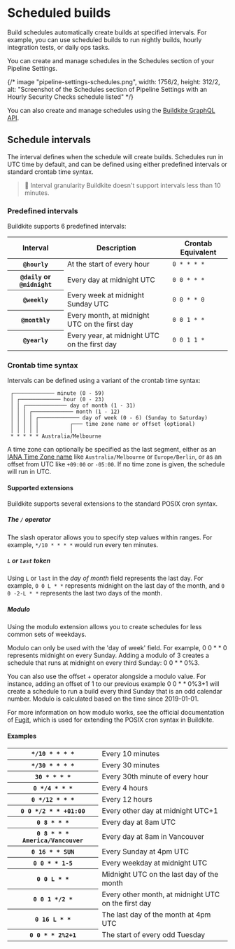 # Scheduled builds

Build schedules automatically create builds at specified intervals. For example, you can use scheduled builds to run nightly builds, hourly integration tests, or daily ops tasks.

You can create and manage schedules in the Schedules section of your Pipeline Settings.

{/* image "pipeline-settings-schedules.png", width: 1756/2, height: 312/2, alt: "Screenshot of the Schedules section of Pipeline Settings with an Hourly Security Checks schedule listed" */}

You can also create and manage schedules using the [Buildkite GraphQL API](/docs/apis/graphql-api).


## Schedule intervals

The interval defines when the schedule will create builds. Schedules run in UTC time by default, and can be defined using either predefined intervals or standard crontab time syntax.

>🚧 Interval granularity
> Buildkite doesn't support intervals less than 10 minutes.

### Predefined intervals

Buildkite supports 6 predefined intervals:

<table>
  <thead>
    <tr><th>Interval</th><th>Description</th><th>Crontab Equivalent</th></tr>
  </thead>
  <tbody>
    <tr><th><code>@hourly</code></th><td>At the start of every hour</td><td><code>0 * * * *</code></td></tr>
    <tr><th><code>@daily</code> or <code>@midnight</code></th><td>Every day at midnight UTC</td><td><code>0 0 * * *</code></td></tr>
    <tr><th><code>@weekly</code></th><td>Every week at midnight Sunday UTC</td><td><code>0 0 * * 0</code></td></tr>
    <tr><th><code>@monthly</code></th><td>Every month, at midnight UTC on the first day</td><td><code>0 0 1 * *</code></td></tr>
    <tr><th><code>@yearly</code></th><td>Every year, at midnight UTC on the first day</td><td><code>0 0 1 1 *</code></td></tr>
  </tbody>
</table>

### Crontab time syntax

Intervals can be defined using a variant of the crontab time syntax:

```
 ┌───────────── minute (0 - 59)
 │ ┌───────────── hour (0 - 23)
 │ │ ┌───────────── day of month (1 - 31)
 │ │ │ ┌───────────── month (1 - 12)
 │ │ │ │ ┌───────────── day of week (0 - 6) (Sunday to Saturday)
 │ │ │ │ │          ┌─── time zone name or offset (optional)
 │ │ │ │ │          │
 * * * * * Australia/Melbourne
```

A time zone can optionally be specified as the last segment, either as an [IANA Time Zone name](https://en.wikipedia.org/wiki/List_of_tz_database_time_zones) like `Australia/Melbourne` or `Europe/Berlin`, or as an offset from UTC like `+09:00` or `-05:00`. If no time zone is given, the schedule will run in UTC.

#### Supported extensions

Buildkite supports several extensions to the standard POSIX cron syntax.

##### The `/` operator

The slash operator allows you to specify step values within ranges. For example, `*/10 * * * *` would run every ten minutes.

##### `L` or `last` token

Using `L` or `last` in the _day of month_ field represents the last day. For example, `0 0 L * *` represents midnight on the last day of the month, and `0 0 -2-L * *` represents the last two days of the month.

##### Modulo

Using the modulo extension allows you to create schedules for less common sets of weekdays.

Modulo can only be used with the 'day of week' field. For example, 0 0 * * 0 represents midnight on every Sunday. Adding a modulo of 3 creates a schedule that runs at midnight on every third Sunday: 0 0 * * 0%3.

You can also use the offset + operator alongside a modulo value. For instance, adding an offset of 1 to our previous example 0 0 * * 0%3+1 will create a schedule to run a build every third Sunday that is an odd calendar number. Modulo is calculated based on the time since 2019-01-01.

For more information on how modulo works, see the official documentation of [Fugit](https://github.com/floraison/fugit#the-modulo-extension), which is used for extending the POSIX cron syntax in Buildkite.

#### Examples

<table>
  <tr><th><code>*/10 * * * *</code></th><td>Every 10 minutes</td></tr>
  <tr><th><code>*/30 * * * *</code></th><td>Every 30 minutes</td></tr>
  <tr><th><code>30 * * * *</code></th><td>Every 30th minute of every hour</td></tr>
  <tr><th><code>0 */4 * * *</code></th><td>Every 4 hours</td></tr>
  <tr><th><code>0 */12 * * *</code></th><td>Every 12 hours</td></tr>
  <tr><th><code>0 0 */2 * * +01:00</code></th><td>Every other day at midnight UTC+1</td></tr>
  <tr><th><code>0 8 * * *</code></th><td>Every day at 8am UTC</td></tr>
  <tr><th><code>0 8 * * * America/Vancouver</code></th><td>Every day at 8am in Vancouver</td></tr>
  <tr><th><code>0 16 * * SUN</code></th><td>Every Sunday at 4pm UTC</td></tr>
  <tr><th><code>0 0 * * 1-5</code></th><td>Every weekday at midnight UTC</td></tr>
  <tr><th><code>0 0 L * *</code></th><td>Midnight UTC on the last day of the month</td></tr>
  <tr><th><code>0 0 1 */2 *</code></th><td>Every other month, at midnight UTC on the first day</td></tr>
  <tr><th><code>0 16 L * *</code></th><td>The last day of the month at 4pm UTC</td></tr>
  <tr><th><code>0 0 * * 2%2+1</code></th><td>The start of every odd Tuesday</td></tr>
</table>
